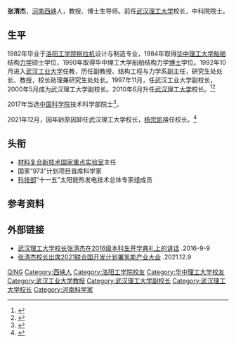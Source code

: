 '''张清杰'''{{BD|1958年|11月}}，[[河南|河南]][[西峡|西峡]]人，教授、博士生导师。前任[[武汉理工大学|武汉理工大学]]校长，中科院院士。

==生平==
1982年毕业于[[洛阳工学院|洛阳工学院]][[拖拉机|拖拉机]]设计与制造专业，1984年取得[[华中理工大学|华中理工大学]][[船舶|船舶]]结构[[力学|力学]]硕士学位，1990年取得华中理工大学船舶结构力学[[博士|博士]]学位。1992年10月进入[[武汉工业大学|武汉工业大学]]任教，历任副教授、结构工程与力学系副主任，研究生处处长、教授，校长助理兼研究生处处长。1997年11月，任武汉工业大学副校长，2000年5月成为武汉理工大学副校长。2010年6月升任[[武汉理工大学|武汉理工大学]]校长。<ref>{{cite web |url=http://gbzl.people.com.cn/grzy.php?id=121001333 |language= |title=现任武汉理工大学校长张清杰 |publisher=人民网 |date= |accessdate=2016-10 |archive-url=https://web.archive.org/web/20170822003752/http://gbzl.people.com.cn/grzy.php?id=121001333 |archive-date=2017-08-22 |dead-url=yes }}</ref><ref >{{cite web |url=http://hb.qq.com/a/20150730/008233.htm |language= |title=张清杰任武汉理工大学校长 三名副校长被免职 |publisher=中新网 |date=2015-07-30 |accessdate= |archive-date=2021-06-23 |archive-url=https://web.archive.org/web/20210623113537/https://hb.qq.com/a/20150730/008233.htm }}</ref>

2017年当选[[中国科学院|中国科学院]]技术科学部院士<ref>{{Cite web|url=http://news.whut.edu.cn/article/73913|title=我校张清杰教授当选中国科学院院士 - 武汉理工大学新闻经纬|accessdate=2019-01-13|work=news.whut.edu.cn|language=zh-CN}}{{Dead link|date=2020年1月 |bot=InternetArchiveBot |fix-attempted=yes }}</ref>。

2021年12月，因年龄原因卸任武汉理工大学校长，[[杨宗凯|杨宗凯]]接任校长。<ref>{{Cite web|title=教育部党组决定杨宗凯同志任武汉理工大学校长|url=http://news.whut.edu.cn/zhxw/202112/t20211209_858075.shtml|access-date=2021-12-10|work=武汉理工大学新闻经纬|archive-date=2021-12-10|archive-url=https://web.archive.org/web/20211210143401/http://news.whut.edu.cn/zhxw/202112/t20211209_858075.shtml}}</ref>

== 头衔 ==
*[[材料复合新技术国家重点实验室|材料复合新技术国家重点实验室]]主任
*国家“973”计划项目首席科学家
*[[中國科學技術部|科技部]]“十一五”太阳能热发电技术总体专家组成员

== 参考资料 ==
{{reflist}}

== 外部链接 ==
*[http://www.gx211.com/news/201699/n4869392348.html 武汉理工大学校长张清杰在2016级本科生开学典礼上的讲话] {{Wayback|url=http://www.gx211.com/news/201699/n4869392348.html |date=20200222065210 }}.2016-9-9
*[http://news.whut.edu.cn/zhxw/202112/t20211209_857984.shtml 张清杰校长出席2021联合国开发计划署氢能产业大会] {{Wayback|url=http://news.whut.edu.cn/zhxw/202112/t20211209_857984.shtml |date=20211210154900 }}.2021.12.9

{{中国科学院技术科学部院士}}
{{武汉理工大学}}

{{Authority control}}
{{DEFAULTSORT:Z}}
[[Category:张姓|QING]]
[[Category:西峡人|Category:西峡人]]
[[Category:洛阳工学院校友|Category:洛阳工学院校友]]
[[Category:华中理工大学校友|Category:华中理工大学校友]]
[[Category:武汉工业大学教授|Category:武汉工业大学教授]]
[[Category:武汉理工大学副校长|Category:武汉理工大学副校长]]
[[Category:武汉理工大学校长|Category:武汉理工大学校长]]
[[Category:河南科学家|Category:河南科学家]]